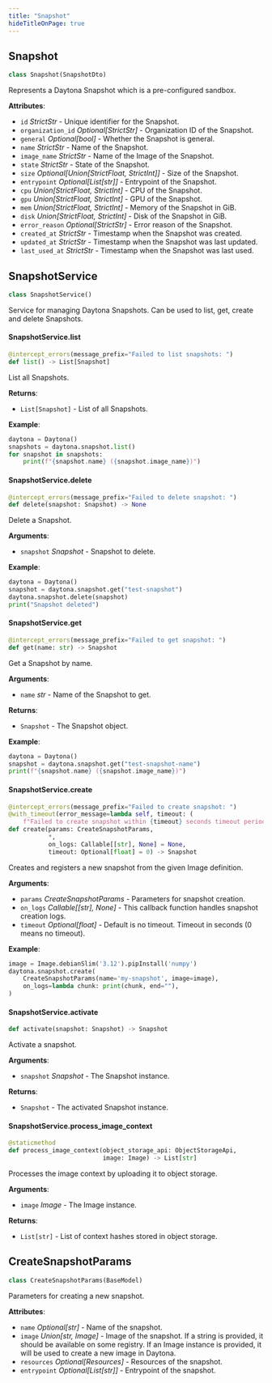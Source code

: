 ```yaml
---
title: "Snapshot"
hideTitleOnPage: true
---
```


## Snapshot

```python
class Snapshot(SnapshotDto)
```

Represents a Daytona Snapshot which is a pre-configured sandbox.

**Attributes**:

- `id` _StrictStr_ - Unique identifier for the Snapshot.
- `organization_id` _Optional[StrictStr]_ - Organization ID of the Snapshot.
- `general` _Optional[bool]_ - Whether the Snapshot is general.
- `name` _StrictStr_ - Name of the Snapshot.
- `image_name` _StrictStr_ - Name of the Image of the Snapshot.
- `state` _StrictStr_ - State of the Snapshot.
- `size` _Optional[Union[StrictFloat, StrictInt]]_ - Size of the Snapshot.
- `entrypoint` _Optional[List[str]]_ - Entrypoint of the Snapshot.
- `cpu` _Union[StrictFloat, StrictInt]_ - CPU of the Snapshot.
- `gpu` _Union[StrictFloat, StrictInt]_ - GPU of the Snapshot.
- `mem` _Union[StrictFloat, StrictInt]_ - Memory of the Snapshot in GiB.
- `disk` _Union[StrictFloat, StrictInt]_ - Disk of the Snapshot in GiB.
- `error_reason` _Optional[StrictStr]_ - Error reason of the Snapshot.
- `created_at` _StrictStr_ - Timestamp when the Snapshot was created.
- `updated_at` _StrictStr_ - Timestamp when the Snapshot was last updated.
- `last_used_at` _StrictStr_ - Timestamp when the Snapshot was last used.


## SnapshotService

```python
class SnapshotService()
```

Service for managing Daytona Snapshots. Can be used to list, get, create and delete Snapshots.

#### SnapshotService.list

```python
@intercept_errors(message_prefix="Failed to list snapshots: ")
def list() -> List[Snapshot]
```

List all Snapshots.

**Returns**:

- `List[Snapshot]` - List of all Snapshots.
  

**Example**:

```python
daytona = Daytona()
snapshots = daytona.snapshot.list()
for snapshot in snapshots:
    print(f"{snapshot.name} ({snapshot.image_name})")
```

#### SnapshotService.delete

```python
@intercept_errors(message_prefix="Failed to delete snapshot: ")
def delete(snapshot: Snapshot) -> None
```

Delete a Snapshot.

**Arguments**:

- `snapshot` _Snapshot_ - Snapshot to delete.
  

**Example**:

```python
daytona = Daytona()
snapshot = daytona.snapshot.get("test-snapshot")
daytona.snapshot.delete(snapshot)
print("Snapshot deleted")
```

#### SnapshotService.get

```python
@intercept_errors(message_prefix="Failed to get snapshot: ")
def get(name: str) -> Snapshot
```

Get a Snapshot by name.

**Arguments**:

- `name` _str_ - Name of the Snapshot to get.
  

**Returns**:

- `Snapshot` - The Snapshot object.
  

**Example**:

```python
daytona = Daytona()
snapshot = daytona.snapshot.get("test-snapshot-name")
print(f"{snapshot.name} ({snapshot.image_name})")
```

#### SnapshotService.create

```python
@intercept_errors(message_prefix="Failed to create snapshot: ")
@with_timeout(error_message=lambda self, timeout: (
    f"Failed to create snapshot within {timeout} seconds timeout period."))
def create(params: CreateSnapshotParams,
           *,
           on_logs: Callable[[str], None] = None,
           timeout: Optional[float] = 0) -> Snapshot
```

Creates and registers a new snapshot from the given Image definition.

**Arguments**:

- `params` _CreateSnapshotParams_ - Parameters for snapshot creation.
- `on_logs` _Callable[[str], None]_ - This callback function handles snapshot creation logs.
- `timeout` _Optional[float]_ - Default is no timeout. Timeout in seconds (0 means no timeout).

**Example**:

```python
image = Image.debianSlim('3.12').pipInstall('numpy')
daytona.snapshot.create(
    CreateSnapshotParams(name='my-snapshot', image=image),
    on_logs=lambda chunk: print(chunk, end=""),
)
```

#### SnapshotService.activate

```python
def activate(snapshot: Snapshot) -> Snapshot
```

Activate a snapshot.

**Arguments**:

- `snapshot` _Snapshot_ - The Snapshot instance.

**Returns**:

- `Snapshot` - The activated Snapshot instance.

#### SnapshotService.process\_image\_context

```python
@staticmethod
def process_image_context(object_storage_api: ObjectStorageApi,
                          image: Image) -> List[str]
```

Processes the image context by uploading it to object storage.

**Arguments**:

- `image` _Image_ - The Image instance.

**Returns**:

- `List[str]` - List of context hashes stored in object storage.

## CreateSnapshotParams

```python
class CreateSnapshotParams(BaseModel)
```

Parameters for creating a new snapshot.

**Attributes**:

- `name` _Optional[str]_ - Name of the snapshot.
- `image` _Union[str, Image]_ - Image of the snapshot. If a string is provided,
  it should be available on some registry. If an Image instance is provided,
  it will be used to create a new image in Daytona.
- `resources` _Optional[Resources]_ - Resources of the snapshot.
- `entrypoint` _Optional[List[str]]_ - Entrypoint of the snapshot.

